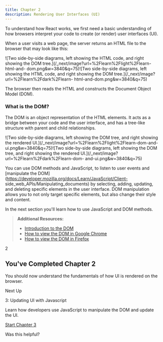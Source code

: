 ```yaml
---
title: Chapter 2
description: Rendering User Interfaces (UI)
---
```


To understand how React works, we first need a basic understanding of how
browsers interpret your code to create (or render) user interfaces (UI).

When a user visits a web page, the server returns an HTML file to the browser
that may look like this:

![Two side-by-side diagrams, left showing the HTML code, and right showing the
DOM tree.](/\_next/image?url=%2Flearn%2Flight%2Flearn-html-and-
dom.png&w=3840&q=75)![Two side-by-side diagrams, left showing the HTML code,
and right showing the DOM tree.](/\_next/image?url=%2Flearn%2Fdark%2Flearn-
html-and-dom.png&w=3840&q=75)

The browser then reads the HTML and constructs the Document Object Model
(DOM).

### What is the DOM?

The DOM is an object representation of the HTML elements. It acts as a bridge
between your code and the user interface, and has a tree-like structure with
parent and child relationships.

![Two side-by-side diagrams, left showing the DOM tree, and right showing the
rendered UI.](/\_next/image?url=%2Flearn%2Flight%2Flearn-dom-and-
ui.png&w=3840&q=75)![Two side-by-side diagrams, left showing the DOM tree, and
right showing the rendered UI.](/\_next/image?url=%2Flearn%2Fdark%2Flearn-dom-
and-ui.png&w=3840&q=75)

You can use DOM methods and JavaScript, to listen to user events and
[manipulate the
DOM](https://developer.mozilla.org/docs/Learn/JavaScript/Client-
side_web_APIs/Manipulating_documents) by selecting, adding, updating, and
deleting specific elements in the user interface. DOM manipulation allows you
to not only target specific elements, but also change their style and content.

In the next section you'll learn how to use JavaScript and DOM methods.

> **Additional Resources:**
>
> - [Introduction to the
>   DOM](https://developer.mozilla.org/docs/Web/API/Document_Object_Model/Introduction)
> - [How to view the DOM in Google
>   Chrome](https://developer.chrome.com/docs/devtools/dom/)
> - [How to view the DOM in
>   Firefox](https://developer.mozilla.org/docs/Tools/Debugger/How_to/Highlight_and_inspect_DOM_nodes)

2

## You've Completed Chapter 2

You should now understand the fundamentals of how UI is rendered on the
browser.

Next Up

3: Updating UI with Javascript

Learn how developers use JavaScript to manipulate the DOM and update the UI.

[Start Chapter 3](/learn/react-foundations/updating-ui-with-javascript)

Was this helpful?
